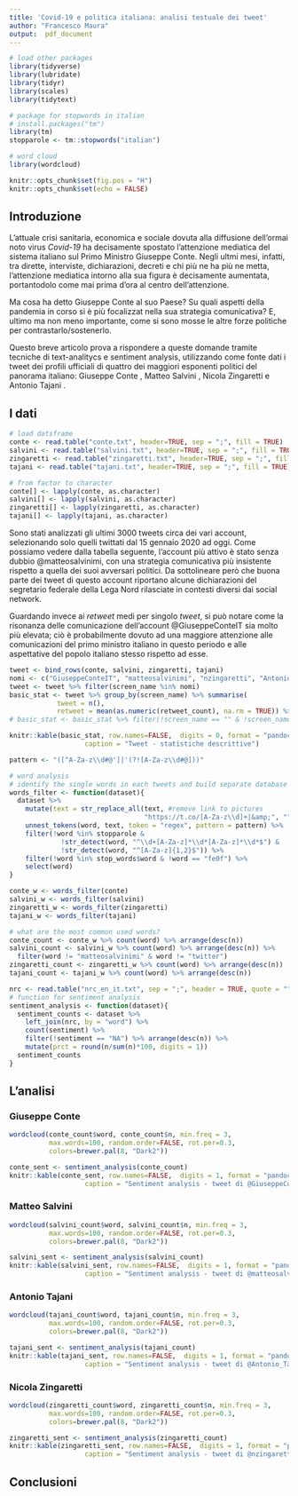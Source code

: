 ```yaml
---
title: 'Covid-19 e politica italiana: analisi testuale dei tweet'
author: "Francesco Maura"
output:  pdf_document
---
```


```r
# load other packages
library(tidyverse)
library(lubridate)
library(tidyr)
library(scales)
library(tidytext)

# package for stopwords in italian
# install.packages("tm")
library(tm)
stopparole <- tm::stopwords("italian")

# word cloud
library(wordcloud)

knitr::opts_chunk$set(fig.pos = "H")
knitr::opts_chunk$set(echo = FALSE)
```
## Introduzione

L'attuale crisi sanitaria, economica e sociale dovuta alla diffusione dell'ormai noto virus *Covid-19* ha decisamente spostato l'attenzione mediatica del sistema italiano sul Primo Ministro Giuseppe Conte. Negli ultmi mesi, infatti, tra dirette, interviste, dichiarazioni, decreti e chi più ne ha più ne metta, l'attenzione mediatica intorno alla sua figura è decisamente aumentata, portantodolo come mai prima d'ora al centro dell'attenzione.

Ma cosa ha detto Giuseppe Conte al suo Paese? Su quali aspetti della pandemia in corso si è più focalizzat nella sua strategia comunicativa? E, ultimo ma non meno importante, come si sono mosse le altre forze politiche per contrastarlo/sostenerlo.

Questo breve articolo prova a rispondere a queste domande tramite tecniche di text-analitycs e sentiment analysis, utilizzando come fonte dati i tweet dei profili ufficiali di quattro dei maggiori esponenti politici del panorama italiano: Giuseppe Conte [\underline{@GiuseppeConteIT}](https://twitter.com/GiuseppeConteIT "@GiuseppeConteIT"), Matteo Salvini 
[\underline{@matteosalvinimi}](https://twitter.com/matteosalvinimi "@matteosalvini"), Nicola Zingaretti
[\underline{@nzingaretti}](https://twitter.com/nzingaretti "@nzingaretti") e Antonio Tajani  [\underline{@Antonio\_Tajani}](https://twitter.com/Antonio_Tajani "@Antonio\_Tajani").

## I dati

```r
# load datsframe
conte <- read.table("conte.txt", header=TRUE, sep = ";", fill = TRUE)
salvini <- read.table("salvini.txt", header=TRUE, sep = ";", fill = TRUE)
zingaretti <- read.table("zingaretti.txt", header=TRUE, sep = ";", fill = TRUE)
tajani <- read.table("tajani.txt", header=TRUE, sep = ";", fill = TRUE)

# from factor to character
conte[] <- lapply(conte, as.character)
salvini[] <- lapply(salvini, as.character)
zingaretti[] <- lapply(zingaretti, as.character)
tajani[] <- lapply(tajani, as.character)
```
Sono stati analizzati gli ultimi 3000 tweets circa dei vari account, selezionando solo quelli twittati dal 15 gennaio 2020 ad oggi. Come possiamo vedere dalla tabella seguente, l'account più attivo è stato senza dubbio @matteosalvinimi, con una strategia comunicativa più insistente rispetto a quella dei suoi avversari politici. Da sottolineare però che buona parte dei tweet di questo account riportano alcune dichiarazioni del segretario federale della Lega Nord rilasciate in contesti diversi dai social network.

Guardando invece ai *retweet* medi per singolo *tweet*, si può notare come la risonanza delle comunicazione dell'account @GiuseppeConteIT sia molto più elevata; ciò è probabilmente dovuto ad una maggiore attenzione alle comunicazioni del primo ministro italiano in questo periodo e alle aspettative del popolo italiano stesso rispetto ad esse. 

```r
tweet <- bind_rows(conte, salvini, zingaretti, tajani)
nomi <- c("GiuseppeConteIT", "matteosalvinimi", "nzingaretti", "Antonio_Tajani" )
tweet <- tweet %>% filter(screen_name %in% nomi)
basic_stat <- tweet %>% group_by(screen_name) %>% summarise(
            tweet = n(),
            retweet = mean(as.numeric(retweet_count), na.rm = TRUE)) %>% arrange(desc(retweet))
# basic_stat <- basic_stat %>% filter(!screen_name == "" & !screen_name == "FALSE")

knitr::kable(basic_stat, row.names=FALSE,  digits = 0, format = "pandoc",
                   caption = "Tweet - statistiche descrittive")

pattern <- "([^A-Za-z\\d#@']|'(?![A-Za-z\\d#@]))"

# word analysis
# identify the single words in each tweets and build separate database for them
words_filter <- function(dataset){
  dataset %>%
    mutate(text = str_replace_all(text, #remove link to pictures
                                  "https://t.co/[A-Za-z\\d]+|&amp;", "")) %>%
    unnest_tokens(word, text, token = "regex", pattern = pattern) %>%
    filter(!word %in% stopparole & 
             !str_detect(word, "^\\d+[A-Za-z]*\\d*[A-Za-z]*\\d*$") &
             !str_detect(word, "^[A-Za-z]{1,2}$")) %>% 
    filter(!word %in% stop_words$word & !word == "fe0f") %>%
    select(word)
}

conte_w <- words_filter(conte)
salvini_w <- words_filter(salvini)
zingaretti_w <- words_filter(zingaretti)
tajani_w <- words_filter(tajani)

# what are the most common used words?
conte_count <- conte_w %>% count(word) %>% arrange(desc(n))
salvini_count <- salvini_w %>% count(word) %>% arrange(desc(n)) %>%
  filter(word != "matteosalvinimi" & word != "twitter")
zingaretti_count <- zingaretti_w %>% count(word) %>% arrange(desc(n)) 
tajani_count <- tajani_w %>% count(word) %>% arrange(desc(n)) 

nrc <- read.table("nrc_en_it.txt", sep = ";", header = TRUE, quote = "")
# function for sentiment analysis
sentiment_analysis <- function(dataset){
  sentiment_counts <- dataset %>%
    left_join(nrc, by = "word") %>%
    count(sentiment) %>%
    filter(!sentiment == "NA") %>% arrange(desc(n)) %>%
    mutate(prct = round(n/sum(n)*100, digits = 1))
  sentiment_counts
} 
```

## L'analisi

### Giuseppe Conte
```r
wordcloud(conte_count$word, conte_count$n, min.freq = 3,
          max.words=100, random.order=FALSE, rot.per=0.3,
          colors=brewer.pal(8, "Dark2"))

conte_sent <- sentiment_analysis(conte_count)
knitr::kable(conte_sent, row.names=FALSE,  digits = 1, format = "pandoc",
                   caption = "Sentiment analysis - tweet di @GiuseppeConteIT")
```

### Matteo Salvini

```r
wordcloud(salvini_count$word, salvini_count$n, min.freq = 3,
          max.words=100, random.order=FALSE, rot.per=0.3,
          colors=brewer.pal(8, "Dark2"))

salvini_sent <- sentiment_analysis(salvini_count)
knitr::kable(salvini_sent, row.names=FALSE,  digits = 1, format = "pandoc",
                   caption = "Sentiment analysis - tweet di @matteosalvinimi")
```
### Antonio Tajani

```r
wordcloud(tajani_count$word, tajani_count$n, min.freq = 3,
          max.words=100, random.order=FALSE, rot.per=0.3,
          colors=brewer.pal(8, "Dark2"))

tajani_sent <- sentiment_analysis(tajani_count)
knitr::kable(tajani_sent, row.names=FALSE,  digits = 1, format = "pandoc",
                   caption = "Sentiment analysis - tweet di @Antonio_Tajani")
```

### Nicola Zingaretti

```r
wordcloud(zingaretti_count$word, zingaretti_count$n, min.freq = 3,
          max.words=100, random.order=FALSE, rot.per=0.3,
          colors=brewer.pal(8, "Dark2"))

zingaretti_sent <- sentiment_analysis(zingaretti_count)
knitr::kable(zingaretti_sent, row.names=FALSE,  digits = 1, format = "pandoc",
                   caption = "Sentiment analysis - tweet di @nzingaretti")
```

## Conclusioni